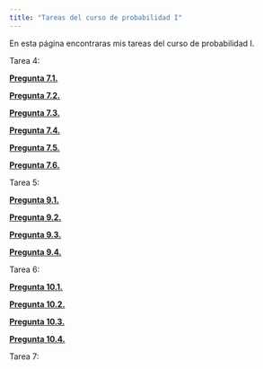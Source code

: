 ```yaml
---
title: "Tareas del curso de probabilidad I"
---
```


En esta página encontraras mis tareas del curso de probabilidad I.

Tarea 4:


  **[Pregunta 7.1.](https://austriamax.github.io/austriamax.proba1.github.io/P7_1.html)**
  
  **[Pregunta 7.2.](https://austriamax.github.io/austriamax.proba1.github.io/P7_2.html)**
  
  **[Pregunta 7.3.](https://austriamax.github.io/austriamax.proba1.github.io/P7_3.html)**
  
  **[Pregunta 7.4.](https://austriamax.github.io/austriamax.proba1.github.io/P7_4.html)**
  
  **[Pregunta 7.5.](https://austriamax.github.io/austriamax.proba1.github.io/P7_5.html)**
  
  **[Pregunta 7.6.](https://austriamax.github.io/austriamax.proba1.github.io/P7_6.html)**
  
  
  Tarea 5:
  
  
  **[Pregunta 9.1.](https://austriamax.github.io/austriamax.proba1.github.io/P9_1.html)**
  
  **[Pregunta 9.2.](https://austriamax.github.io/austriamax.proba1.github.io/P9_2.html)**
  
  **[Pregunta 9.3.](https://austriamax.github.io/austriamax.proba1.github.io/P9_3.html)**
  
  **[Pregunta 9.4.](https://austriamax.github.io/austriamax.proba1.github.io/P9_4.html)**
  
      
  Tarea 6:
  
  
  **[Pregunta 10.1.](https://austriamax.github.io/austriamax.proba1.github.io/P10_1.html)** 
  
  **[Pregunta 10.2.](https://austriamax.github.io/austriamax.proba1.github.io/P10_2.html)** 
  
  **[Pregunta 10.3.](https://austriamax.github.io/austriamax.proba1.github.io/P10_3.html)** 
  
  **[Pregunta 10.4.](https://austriamax.github.io/austriamax.proba1.github.io/P10_4.html)** 
  
  
  Tarea 7:
  
  
  